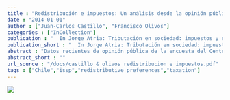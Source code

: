 ```yaml
---
title : "Redistribución e impuestos: Un análisis desde la opinión pública"
date : "2014-01-01"
author : ["Juan-Carlos Castillo", "Francisco Olivos"]
categories : ["InCollection"]
publication : "  In Jorge Atria: Tributación en sociedad: impuestos y redistribución en el Chile del siglo XXI 143--166 . Santiago de Chile: Uqbar Editores. ISBN: 978-956-9171-43-7"
publication_short : "  In Jorge Atria: Tributación en sociedad: impuestos y redistribución en el Chile del siglo XXI 143--166 . Santiago de Chile: Uqbar Editores. ISBN: 978-956-9171-43-7"
abstract : "Datos recientes de opinión pública de la encuesta del Centro de Estudios Públicos ( CEP ) de octubre-septiembre 2013 señalan que un 63% de la pobla- ción nacional estaría a favor de una reforma tributaria, mientras en junio de 2014 este porcentaje cae a un 40% (Plaza Pública – CADEM ). Más allá de anali- zar las diferencias en los promedios de aprobación, el objetivo de este artículo es explorar qué variables individuales y contextuales se asocian a una mayor o menor aprobación de mayores impuestos, y también a la percepción de la pro- porción de impuestos que pagan los más ricos. En este contexto existen escasos antecedentes a nivel nacional, salvo por la evidencia que las preferencias hacia la redistribución vía impuestos están escasamente explicadas por la identificación con partidos políticos, pero sí mediante la identificación ideológica con el eje izquierda-derecha (Castillo, Madero-Cabib, & Salamovich, 2013). Un primer paso para avanzar en el análisis desde la perspectiva de la justicia distributiva en las actitudes hacia los impuestos, consiste en la distinción analítica entre los conceptos de (des)igualdad y justicia. Desde el discurso público ambos términos se utilizan muchas veces como equivalentes, lo cual lleva a asumir que la desigualdad es necesariamente injusta. Tal asociación entre igualdad y justicia es clave en la filosofía política, que se aboca a la discusión normativa respecto de los principios que deberían operar en una sociedad para que la distribución resultante pueda ser calificada como justa. Ya que la igualdad absoluta no se asume como principio de justicia, sino una igualdad proporcional o relativa, la pregunta que se abre es sobre qué tipo de desigualdad puede ser considerada justa (Krebs, 2000). De la misma manera, la aproximación empírica a la justicia distributiva no asume que para las personas igualdad y justicia son lo mismo, sino que justamente se trata de preguntar a las personas qué es lo que piensan de la igualdad, cuánta desigualdad perciben en la sociedad y qué nivel de igualdad/desigualdad es considerada justa. Desde esta perspectiva, en el presente trabajo se analizarán una serie de indicadores de opinión pública en el tema particular de impuestos y redistribución en Chile, y también en comparación internacional. Para ello, se utilizarán datos de la encuesta del International Social Survey Programme 2009, que es el estudio comparativo internacional más especializado en temas de opiniones respecto a la desigualdad económica. Además, para el caso chileno se pondrá el foco en la comparación con la versión anterior de esta encuesta –el año 1999–, con el objetivo de analizar el cambio en percepciones y creencias en un lapso de diez años."
abstract_short : ""
url_source : "/docs/castillo & olivos redistribucion e impuestos.pdf"
tags : ["Chile","issp","redistributive preferences","taxation"]
---
```

![](https://images-na.ssl-images-amazon.com/images/I/51wuuYWFMbL._SX345_BO1,204,203,200_.jpg)
